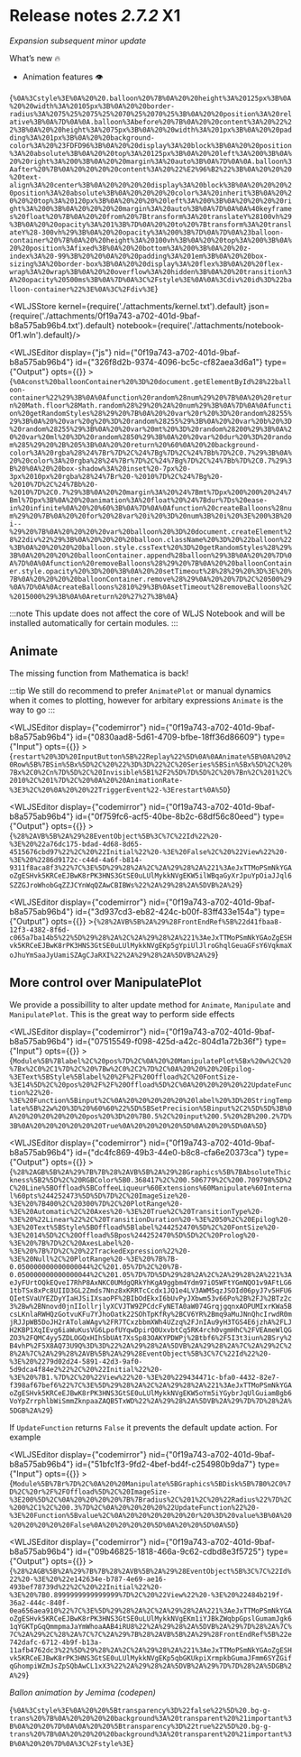 # Release notes *2.7.2* X1
*Expansion subsequent minor update*

What’s new 🔥

- Animation features 👁️

<!--truncate-->

<WLJSHTML>{`%0A%3Cstyle%3E%0A%20%20.balloon%20%7B%0A%20%20height%3A%20125px%3B%0A%20%20width%3A%20105px%3B%0A%20%20border-radius%3A%2075%25%2075%25%2070%25%2070%25%3B%0A%20%20position%3A%20relative%3B%0A%7D%0A%0A.balloon%3Abefore%20%7B%0A%20%20content%3A%20%22%22%3B%0A%20%20height%3A%2075px%3B%0A%20%20width%3A%201px%3B%0A%20%20padding%3A%201px%3B%0A%20%20background-color%3A%20%23FDFD96%3B%0A%20%20display%3A%20block%3B%0A%20%20position%3A%20absolute%3B%0A%20%20top%3A%20125px%3B%0A%20%20left%3A%200%3B%0A%20%20right%3A%200%3B%0A%20%20margin%3A%20auto%3B%0A%7D%0A%0A.balloon%3Aafter%20%7B%0A%20%20%20%20content%3A%20%22%E2%96%B2%22%3B%0A%20%20%20%20text-align%3A%20center%3B%0A%20%20%20%20display%3A%20block%3B%0A%20%20%20%20position%3A%20absolute%3B%0A%20%20%20%20color%3A%20inherit%3B%0A%20%20%20%20top%3A%20120px%3B%0A%20%20%20%20left%3A%200%3B%0A%20%20%20%20right%3A%200%3B%0A%20%20%20%20margin%3A%20auto%3B%0A%7D%0A%0A%40keyframes%20float%20%7B%0A%20%20from%20%7Btransform%3A%20translateY%28100vh%29%3B%0A%20%20opacity%3A%201%3B%7D%0A%20%20to%20%7Btransform%3A%20translateY%28-300vh%29%3B%0A%20%20opacity%3A%200%3B%7D%0A%7D%0A%23balloon-container%20%7B%0A%20%20height%3A%20100vh%3B%0A%20%20top%3A%200%3B%0A%20%20position%3Afixed%3B%0A%20%20bottom%3A%200%3B%0A%20%20z-index%3A%20-99%3B%20%20%0A%20%20padding%3A%201em%3B%0A%20%20box-sizing%3A%20border-box%3B%0A%20%20display%3A%20flex%3B%0A%20%20flex-wrap%3A%20wrap%3B%0A%20%20overflow%3A%20hidden%3B%0A%20%20transition%3A%20opacity%20500ms%3B%0A%7D%0A%3C%2Fstyle%3E%0A%0A%3Cdiv%20id%3D%22balloon-container%22%3E%0A%3C%2Fdiv%3E`}</WLJSHTML>




<WLJSStore kernel={require('./attachments/kernel.txt').default} json={require('./attachments/0f19a743-a702-401d-9baf-b8a575ab96b4.txt').default} notebook={require('./attachments/notebook-0f1.wln').default}/>




<WLJSEditor display={"js"} nid={"0f19a743-a702-401d-9baf-b8a575ab96b4"} id={"326f8d2b-9374-4096-bc5c-cf82aea3d6a1"} type={"Output"} opts={{}} >{`%0Aconst%20balloonContainer%20%3D%20document.getElementById%28%22balloon-container%22%29%3B%0A%0Afunction%20random%28num%29%20%7B%0A%20%20return%20Math.floor%28Math.random%28%29%20%2A%20num%29%3B%0A%7D%0A%0Afunction%20getRandomStyles%28%29%20%7B%0A%20%20var%20r%20%3D%20random%28255%29%3B%0A%20%20var%20g%20%3D%20random%28255%29%3B%0A%20%20var%20b%20%3D%20random%28255%29%3B%0A%20%20var%20mt%20%3D%20random%28200%29%3B%0A%20%20var%20ml%20%3D%20random%2850%29%3B%0A%20%20var%20dur%20%3D%20random%285%29%20%2B%205%3B%0A%20%20return%20%60%0A%20%20background-color%3A%20rgba%28%24%7Br%7D%2C%24%7Bg%7D%2C%24%7Bb%7D%2C0.7%29%3B%0A%20%20color%3A%20rgba%28%24%7Br%7D%2C%24%7Bg%7D%2C%24%7Bb%7D%2C0.7%29%3B%20%0A%20%20box-shadow%3A%20inset%20-7px%20-3px%2010px%20rgba%28%24%7Br%20-%2010%7D%2C%24%7Bg%20-%2010%7D%2C%24%7Bb%20-%2010%7D%2C0.7%29%3B%0A%20%20margin%3A%20%24%7Bmt%7Dpx%200%200%20%24%7Bml%7Dpx%3B%0A%20%20animation%3A%20float%20%24%7Bdur%7Ds%20ease-in%20infinite%0A%20%20%60%3B%0A%7D%0A%0Afunction%20createBalloons%28num%29%20%7B%0A%20%20for%20%28var%20i%20%3D%20num%3B%20i%20%3E%200%3B%20i--%29%20%7B%0A%20%20%20%20var%20balloon%20%3D%20document.createElement%28%22div%22%29%3B%0A%20%20%20%20balloon.className%20%3D%20%22balloon%22%3B%0A%20%20%20%20balloon.style.cssText%20%3D%20getRandomStyles%28%29%3B%0A%20%20%20%20balloonContainer.append%28balloon%29%3B%0A%20%20%7D%0A%7D%0A%0Afunction%20removeBalloons%28%29%20%7B%0A%20%20balloonContainer.style.opacity%20%3D%200%3B%0A%20%20setTimeout%28%28%29%20%3D%3E%20%7B%0A%20%20%20%20balloonContainer.remove%28%29%0A%20%20%7D%2C%20500%29%0A%7D%0A%0AcreateBalloons%2810%29%3B%0AsetTimeout%28removeBalloons%2C%2015000%29%3B%0A%0Areturn%20%27%27%3B%0A`}</WLJSEditor>



:::note
This update does not affect the core of WLJS Notebook and will be installed automatically for certain modules.
:::

## Animate
The missing function from Mathematica is back! 

:::tip
We still do recommend to prefer `AnimatePlot` or manual dynamics when it comes to plotting, however for arbitary expressions `Animate` is the way to go
:::

<WLJSEditor display={"codemirror"} nid={"0f19a743-a702-401d-9baf-b8a575ab96b4"} id={"0830aad8-5d61-4709-bfbe-18ff36d86609"} type={"Input"} opts={{}} >{`restart%20%3D%20InputButton%5B%22Replay%22%5D%0A%0AAnimate%5B%0A%20%20Row%5B%7BSin%5Bx%5D%2C%20%22%3D%3D%22%2C%20Series%5BSin%5Bx%5D%2C%20%7Bx%2C0%2Cn%7D%5D%2C%20Invisible%5B1%2F2%5D%7D%5D%2C%20%7Bn%2C%201%2C%2010%2C%201%7D%2C%20%0A%20%20AnimationRate-%3E3%2C%20%0A%20%20%22TriggerEvent%22-%3Erestart%0A%5D`}</WLJSEditor>

<WLJSEditor display={"codemirror"} nid={"0f19a743-a702-401d-9baf-b8a575ab96b4"} id={"0f759fc6-acf5-40be-8b2c-68df56c80eed"} type={"Output"} opts={{}} >{`%28%2AVB%5B%2A%29%28EventObject%5B%3C%7C%22Id%22%20-%3E%20%22a76dc175-bdad-4d68-8d65-4515676cbd97%22%2C%20%22Initial%22%20-%3E%20False%2C%20%22View%22%20-%3E%20%2286d9172c-c44d-4a6f-b814-9311f8aca8f3%22%7C%3E%5D%29%28%2A%2C%2A%29%28%2A%221%3AeJxTTMoPSmNkYGAoZgESHvk5KRCeEJBwK8rPK3HNS3GtSE0uLUlMykkNVgEKW5ilWBqaGyXrJpuYpOiaJJql6SZZGJroWhobGqZZJCYnWqQZAwCBIBWs%22%2A%29%28%2A%5DVB%2A%29`}</WLJSEditor>

<WLJSEditor display={"codemirror"} nid={"0f19a743-a702-401d-9baf-b8a575ab96b4"} id={"3d937cd3-eb82-424c-b00f-83ff433e154a"} type={"Output"} opts={{}} >{`%28%2AVB%5B%2A%29%28FrontEndRef%5B%22d41fbaa8-12f3-4382-8f6d-c065a7ba14b5%22%5D%29%28%2A%2C%2A%29%28%2A%221%3AeJxTTMoPSmNkYGAoZgESHvk5KRCeEJBwK8rPK3HNS3GtSE0uLUlMykkNVgEKp5gYpiUlJlroGhqlGeuaGFsY6VqkmaXoJhuYmSaaJyUamiSZAgCJaRXI%22%2A%29%28%2A%5DVB%2A%29`}</WLJSEditor>

## More control over ManipulatePlot
We provide a possibillity to alter update method for `Animate`, `Manipulate` and `ManipulatePlot`. This is the great way to perform side effects

<WLJSEditor display={"codemirror"} nid={"0f19a743-a702-401d-9baf-b8a575ab96b4"} id={"07515549-f098-425d-a42c-804d1a72b36f"} type={"Input"} opts={{}} >{`Module%5B%7Blabel%2C%20pos%7D%2C%0A%20%20ManipulatePlot%5Bx%20w%2C%20%7Bx%2C0%2C1%7D%2C%20%7Bw%2C0%2C2%7D%2C%0A%20%20%20%20Epilog-%3EText%5BStyle%5Blabel%20%2F%2F%20Offload%2C%20FontSize-%3E14%5D%2C%20pos%20%2F%2F%20Offload%5D%2C%0A%20%20%20%20%22UpdateFunction%22%20-%3E%20Function%5Binput%2C%0A%20%20%20%20%20%20label%20%3D%20StringTemplate%5B%22w%20%3D%20%60%60%22%5D%5BSetPrecision%5Binput%2C2%5D%5D%3B%0A%20%20%20%20%20%20pos%20%3D%20%7B0.5%2C%20input%200.5%20%2B%200.2%7D%3B%0A%20%20%20%20%20%20True%0A%20%20%20%20%5D%0A%20%20%5D%0A%5D`}</WLJSEditor>

<WLJSEditor display={"codemirror"} nid={"0f19a743-a702-401d-9baf-b8a575ab96b4"} id={"dc4fc869-49b3-44e0-b8c8-cfa6e20373ca"} type={"Output"} opts={{}} >{`%28%2AGB%5B%2A%29%7B%7B%28%2AVB%5B%2A%29%28Graphics%5B%7BAbsoluteThickness%5B2%5D%2C%20RGBColor%5B0.368417%2C%200.506779%2C%200.709798%5D%2C%20Line%5BOffload%5BCoffeeLiqueur%60Extensions%60Manipulate%60Internal%60pts%244252473%5D%5D%7D%2C%20ImageSize%20-%3E%20%7B400%2C%20300%7D%2C%20PlotRange%20-%3E%20Automatic%2C%20Axes%20-%3E%20True%2C%20TransitionType%20-%3E%20%22Linear%22%2C%20TransitionDuration%20-%3E%2050%2C%20Epilog%20-%3E%20Text%5BStyle%5BOffload%5Blabel%244252470%5D%2C%20FontSize%20-%3E%2014%5D%2C%20Offload%5Bpos%244252470%5D%5D%2C%20Prolog%20-%3E%20%7B%7D%2C%20AxesLabel%20-%3E%20%7B%7D%2C%20%22TrackedExpression%22%20-%3E%20Null%2C%20PlotRange%20-%3E%20%7B%7B-0.050000000000000044%2C%201.05%7D%2C%20%7B-0.050000000000000044%2C%201.05%7D%7D%5D%29%28%2A%2C%2A%29%28%2A%221%3AeJyFUrtOQkEQveI7RhP8AxNKC0UMdgQRkYhKgA9ggbm4Ydm97iO5WFtYGmNQO1v9AFtLG61tbTSx8xPc8UIID3GL2Zmds7Nnz8xKRRTcCcdx1JQ1e4LV3AWM5qzJSOId06pyJ7v5HFU6QIetSVaUYEZDyYIaHJSiIXsaoPF%2BIbOdEkxI6bUvPyJXbwm53v66Po%2B%2FJ%2BTz2c3%2Bw%2BNnovd0jnIIollrjlyXCVJTW9ZPCdcFyNETA0aW074GrqjgqnxAOPUMIxrKWa5BcsLKnlaRWHQzGotvuKFu7YJhoOatk22SOhTpKfRy%2BCV6YR%2Bmq9aMuJNnQhcIrwdR0mjRJJpWB5DoJH2rATolaWAgv%2FR7TCxzbbmXWh4UZzq%2FJnIAu9yH3TGS4E6jzhA%2FLJH2KBP1XqIEvg6iaWuKusVG6LpofUYqwDpirQ0UxvbtCq5RK4rch0vgmHhC%2FVEAmeWlQGZO3%2FQMC4yy5ZDLOGQxHIhSbUAt7XsSp83OAKYPDWPj%2Btbf6%2F5I3t3iun%2BSry%2B4vhP%2F5X8AQ73U9Q%3D%3D%22%2A%29%28%2A%5DVB%2A%29%28%2A%7C%2A%29%2C%28%2A%7C%2A%29%28%2AVB%5B%2A%29%28EventObject%5B%3C%7C%22Id%22%20-%3E%20%2279d02d24-5891-42d3-9af0-5d9dca4f84e2%22%2C%20%22Initial%22%20-%3E%20%7B1.%7D%2C%20%22View%22%20-%3E%20%229434471c-bfa0-4432-82e7-f398af67bef6%22%7C%3E%5D%29%28%2A%2C%2A%29%28%2A%221%3AeJxTTMoPSmNkYGAoZgESHvk5KRCeEJBwK8rPK3HNS3GtSE0uLUlMykkNVgEKW5oYm5iYGybrJqUlGuiamBgb6VoYpZrrphlbWiSmmZknpaaZAQB5TxWD%22%2A%29%28%2A%5DVB%2A%29%7D%7D%28%2A%5DGB%2A%29`}</WLJSEditor>

If `UpdateFunction` returns `False` it prevents the default update action. For example

<WLJSEditor display={"codemirror"} nid={"0f19a743-a702-401d-9baf-b8a575ab96b4"} id={"51bfc1f3-9fd2-4bef-bd4f-c254980b9da7"} type={"Input"} opts={{}} >{`Module%5B%7Br%7D%2C%0A%20%20Manipulate%5BGraphics%5BDisk%5B%7B0%2C0%7D%2C%20r%2F%2FOffload%5D%2C%20ImageSize-%3E200%5D%2C%0A%20%20%20%20%7B%7Bradius%2C%201%2C%20%22Radius%22%7D%2C%200%2C1%2C%200.3%7D%2C%0A%20%20%20%20%22UpdateFunction%22%20-%3E%20Function%5Bvalue%2C%0A%20%20%20%20%20%20r%20%3D%20value%3B%0A%20%20%20%20%20%20False%0A%20%20%20%20%5D%0A%20%20%5D%0A%5D`}</WLJSEditor>

<WLJSEditor display={"codemirror"} nid={"0f19a743-a702-401d-9baf-b8a575ab96b4"} id={"09b46825-1818-466a-9c62-cdbd8e3f5725"} type={"Output"} opts={{}} >{`%28%2AGB%5B%2A%29%7B%7B%28%2AVB%5B%2A%29%28EventObject%5B%3C%7C%22Id%22%20-%3E%20%22e142634e-b787-4e69-ae16-493bef78739d%22%2C%20%22Initial%22%20-%3E%20%7B0.8999999999999999%7D%2C%20%22View%22%20-%3E%20%22484b219f-36a2-444c-840f-0ea656aea910%22%7C%3E%5D%29%28%2A%2C%2A%29%28%2A%221%3AeJxTTMoPSmNkYGAoZgESHvk5KRCeEJBwK8rPK3HNS3GtSE0uLUlMykkNVgEKm1iYJBkZWqbpGpslGumamJgk61qYGKTpGqQmmpmaJaYmWhoaAAB4iRU8%22%2A%29%28%2A%5DVB%2A%29%7D%28%2A%7C%7C%2A%29%2C%28%2A%7C%7C%2A%29%7B%28%2AVB%5B%2A%29%28FrontEndRef%5B%22e742dafc-6712-4b9f-b13a-11afb4762dc3%22%5D%29%28%2A%2C%2A%29%28%2A%221%3AeJxTTMoPSmNkYGAoZgESHvk5KRCeEJBwK8rPK3HNS3GtSE0uLUlMykkNVgEKp5qbGKUkpiXrmpkbGumaJFmm6SYZGifqGhompiWZmJsZpSQbAwCL1xX3%22%2A%29%28%2A%5DVB%2A%29%7D%7D%28%2A%5DGB%2A%29`}</WLJSEditor>

*Ballon animation by Jemima (codepen)*

<WLJSHTML>{`%0A%3Cstyle%3E%0A%20%20%5Btransparency%3D%22false%22%5D%20.bg-g-trans%20%7B%0A%20%20%20%20background%3A%20transparent%20%21important%3B%0A%20%20%7D%0A%0A%20%20%5Btransparency%3D%22true%22%5D%20.bg-g-trans%20%7B%0A%20%20%20%20background%3A%20transparent%20%21important%3B%0A%20%20%7D%0A%3C%2Fstyle%3E`}</WLJSHTML>